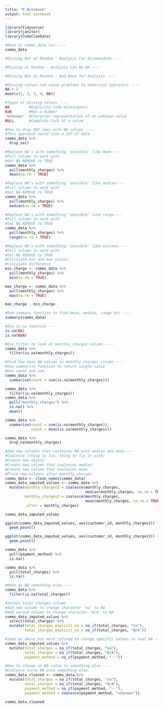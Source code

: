 ```yaml
---
title: "R Notebook"
output: html_notebook
---
```


```r
library(tidyverse)
library(janitor)
library(CodeClanData)
```

```r
#Read in comms_data csv ----
comms_data
```

```r
#Missing Not at Random - Analysis Can Accommodate ----
```

```r
#Missing at Random - Analysis Can Be OK ----
```

```r
#Missing Not at Random - Bad News for Analysis ----
```

```r
#Missing values can cause problems to numerical operators ----
NA + 2
mean(c(1, 2, 3, 4, NA))
```

```r
#Types of missing values ----
NA         #Explicity code missingness
NaN        #Not a Number
'Unknown'  #Character representation of an unknown value
NULL       #Complete lack of a value
```

```r
#How to drop ANY rows with NA values ----
#This approach could lose a LOT of data
comms_data %>% 
  drop_na()
```

```r
#Replace NA's with something 'sensible' like mean----
#Pull column to work with
#Set NA REMOVE to TRUE
comms_data %>% 
  pull(monthly_charges) %>% 
  mean(na.rm = TRUE)
```

```r
#Replace NA's with something 'sensible' like median----
#Pull column to work with
#Set NA REMOVE to TRUE
comms_data %>% 
  pull(monthly_charges) %>% 
  median(na.rm = TRUE)
```

```r
#Replace NA's with something 'sensible' like range----
#Pull column to work with
#Set NA REMOVE to TRUE
comms_data %>% 
  pull(monthly_charges) %>% 
  range(na.rm = TRUE)
```

```r
#Replace NA's with something 'sensible' like min/max----
#Pull column to work with
#Set NA REMOVE to TRUE
#Calculate min and max values
#Calculate difference
min_charge <- comms_data %>% 
  pull(monthly_charges) %>% 
  min(na.rm = TRUE)

max_charge <- comms_data %>% 
  pull(monthly_charges) %>% 
  max(na.rm = TRUE)

max_charge - min_charge
```

```r
#Use summary function to find mean, median, range etc ----
summary(comms_data)
```

```r
#Use is.na function ----
is.na(NA)
is.na(NaN)
```

```r
#Use filter to look at monthly_charges column ---- 
comms_data %>% 
  filter(is.na(monthly_charges))
```

```r
#Find how many NA values in monthly_charges column ----
#Use summarise function to return single value
#Use count and sum
comms_data %>% 
  summarise(count = sum(is.na(monthly_charges)))
```

```r
comms_data %>% 
  filter(is.na(monthly_charges))
comms_data %>% 
  pull("monthly_charges") %>% 
  is.na() %>% 
  mean()

comms_data %>% 
  summarise(count = sum(is.na(monthly_charges)),
            count = mean(is.na(monthly_charges)))
```

```r
comms_data %>% 
  drop_na(monthly_charges)
```


```r
#Add new columns that coalesces NA with median and mean----
#Coalesce (thing to fix, thing to fix it with)
#Create new object
#Create new column that coalesces median
#Create new column that coalesces mean
#Place new columns after monthly_charges
comms_data <- clean_names(comms_data)
comms_data_imputed_values <- comms_data %>% 
  mutate(monthly_charges2 = coalesce(monthly_charges, 
                                     median(monthly_charges, na.rm = TRUE)),
         monthly_charges3 = coalesce(monthly_charges, 
                                     mean(monthly_charges, na.rm = TRUE)),
         .after = monthly_charges)

comms_data_imputed_values
```

```r
ggplot(comms_data_imputed_values, aes(customer_id, monthly_charges2)) +
  geom_point()

ggplot(comms_data_imputed_values, aes(customer_id, monthly_charges3)) +
  geom_point()
```


```r
comms_data %>% 
  pull(payment_method) %>%
  is.na()
```

```r
comms_data %>% 
  pull(total_charges) %>%
  is.na()
```

```r
#Make an NA something else ----
comms_data %>% 
  filter(is.na(total_charges))

#Select total charges column
#Add new column to change character 'na' to NA
#Add second column to change character 'N/A' to NA
comms_data_imputed_values %>%
  select(total_charges) %>% 
  mutate(total_charges_explicit_na = na_if(total_charges, "na"),
         total_charges_explicit_na = na_if(total_charges, "N/A"))
```

```r
#Same as above but more refined to change specific values to real NA ----
comms_data_imputed_values %>%
  mutate(total_charges = na_if(total_charges, "na"),
         total_charges = na_if(total_charges, "N/A"),
         payment_method = na_if(payment_method, "--"))
```

```r
#How to change an NA value to something else ----
#Coalesce turns NA into something else
comms_data_cleaned <- comms_data %>%
  mutate(total_charges = na_if(total_charges, "na"),
         total_charges = na_if(total_charges, "N/A"),
         payment_method = na_if(payment_method, "--"),
         payment_method = coalesce(payment_method, "unknown"))

comms_data_cleaned
```

